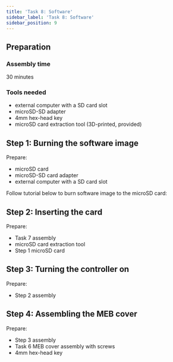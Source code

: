 ```yaml
---
title: 'Task 8: Software'
sidebar_label: 'Task 8: Software'
sidebar_position: 9
---
```



## Preparation

### Assembly time

30 minutes

### Tools needed

- external computer with a SD card slot
- microSD-SD adapter
- 4mm hex-head key
- microSD card extraction tool (3D-printed, provided)

<ImageZoom
  loading="eager"
  src="/img/docs_images/leo-rover/manuals/software/software-1.webp"
  width="1200"
  height="802"
/>

## Step 1: Burning the software image

Prepare:

- microSD card
- microSD-SD card adapter
- external computer with a SD card slot

<ImageZoom
  src="/img/docs_images/leo-rover/manuals/software/software-2.webp"
  width="1200"
  height="802"
/>

<ImageZoom
  src="/img/docs_images/leo-rover/manuals/software/software-3.webp"
  width="1200"
  height="802"
/>

<ImageZoom
  src="/img/docs_images/leo-rover/manuals/software/software-4.webp"
  width="1200"
  height="802"
/>

Follow tutorial below to burn software image to the microSD card:

<LinkButton
  to="/docs/leo-rover/guides/software-update"
  description="Software update"
/>

## Step 2: Inserting the card

Prepare:

- Task 7 assembly
- microSD card extraction tool
- Step 1 microSD card

<ImageZoom
  src="/img/docs_images/leo-rover/manuals/software/software-5.webp"
  width="1200"
  height="802"
/>

<ImageZoom
  src="/img/docs_images/leo-rover/manuals/software/software-6.webp"
  width="1200"
  height="802"
/>

<ImageZoom
  src="/img/docs_images/leo-rover/manuals/software/software-7.webp"
  width="1200"
  height="802"
/>

<ImageZoom
  src="/img/docs_images/leo-rover/manuals/software/software-8.webp"
  width="1200"
  height="802"
/>

## Step 3: Turning the controller on

Prepare:

- Step 2 assembly

<ImageZoom
  src="/img/docs_images/leo-rover/manuals/software/software-9.webp"
  width="1200"
  height="802"
/>

<ImageZoom
  src="/img/docs_images/leo-rover/manuals/software/software-10.webp"
  width="1200"
  height="802"
/>

## Step 4: Assembling the MEB cover

Prepare:

- Step 3 assembly
- Task 6 MEB cover assembly with screws
- 4mm hex-head key

<ImageZoom
  src="/img/docs_images/leo-rover/manuals/software/software-11.webp"
  width="1200"
  height="802"
/>

<ImageZoom
  src="/img/docs_images/leo-rover/manuals/software/software-12.webp"
  width="1200"
  height="802"
/>

<ImageZoom
  src="/img/docs_images/leo-rover/manuals/software/software-13.webp"
  width="1200"
  height="802"
/>

<ImageZoom
  src="/img/docs_images/leo-rover/manuals/software/software-14.webp"
  width="1200"
  height="802"
/>

